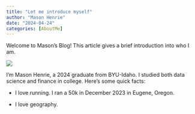 ```yaml
---
title: "Let me introduce myself"
author: "Mason Henrie"
date: "2024-04-24"
categories: [AboutMe]
---
```


Welcome to Mason's Blog! This article gives a brief introduction into who I am.

![](thumbnail.jpg)

I'm Mason Henrie, a 2024 graduate from BYU-Idaho. I studied both data science and finance in college. Here's some quick facts:

- I love running. I ran a 50k in December 2023 in Eugene, Oregon.

- I love geography. 